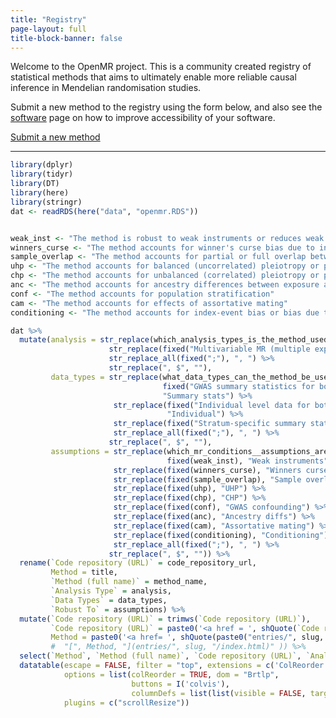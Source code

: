 ```yaml
---
title: "Registry"
page-layout: full
title-block-banner: false
---
```


Welcome to the OpenMR project. This is a community created registry of statistical methods that aims to ultimately enable more reliable causal inference in Mendelian randomisation studies.

Submit a new method to the registry using the form below, and also see the [software](software.qmd) page on how to improve accessibility of your software.

<a class="btn btn-primary" href="https://forms.office.com/r/LKiA33DABX" target="_blank" role="button">Submit a new method</a>

---

```r
library(dplyr)
library(tidyr)
library(DT)
library(here)
library(stringr)
dat <- readRDS(here("data", "openmr.RDS"))


weak_inst <- "The method is robust to weak instruments or reduces weak instrument bias compared to traditional methods such as IVW regression or relaxes the no measurement error (NOME) assumption."
winners_curse <- "The method accounts for winner's curse bias due to in-sample variant selection."
sample_overlap <- "The method accounts for partial or full overlap between exposure and outcome samples."
uhp <- "The method accounts for balanced (uncorrelated) pleiotropy or pleiotropy that meets the Instrument strength independent of direct effect (InSIDE) assumption."
chp <- "The method accounts for unbalanced (correlated) pleiotropy or pleiotropy that violates the InSIDE assumption."
anc <- "The method accounts for ancestry differences between exposure and outcome samples."
conf <- "The method accounts for population stratification"
cam <- "The method accounts for effects of assortative mating"
conditioning <- "The method accounts for index-event bias or bias due to conditioning on a heritable trait."

dat %>%
  mutate(analysis = str_replace(which_analysis_types_is_the_method_used_for, fixed("Univariable MR (one exposure, one outcome)"), "UVMR") %>%
                      str_replace(fixed("Multivariable MR (multiple exposures, one outcome)"), "MVMR") %>% 
                      str_replace_all(fixed(";"), ", ") %>% 
                      str_replace(", $", ""), 
         data_types = str_replace(what_data_types_can_the_method_be_used_with, 
                                  fixed("GWAS summary statistics for both exposure(s) and outcome(s) (or all traits if Network MR)"), 
                                  "Summary stats") %>% 
                       str_replace(fixed("Individual level data for both exposure(s) and outcome(s) (or all traits if Network MR)"), 
                                   "Individual") %>%
                       str_replace(fixed("Stratum-specific summary statistics"), "Stratum spec. summary stats") %>%
                       str_replace_all(fixed(";"), ", ") %>% 
                      str_replace(", $", ""), 
         assumptions = str_replace(which_mr_conditions__assumptions_are_requiredrelaxed_by_the_method, 
                                   fixed(weak_inst), "Weak instruments") %>%
                       str_replace(fixed(winners_curse), "Winners curse") %>% 
                       str_replace(fixed(sample_overlap), "Sample overlap") %>%
                       str_replace(fixed(uhp), "UHP") %>% 
                       str_replace(fixed(chp), "CHP") %>%
                       str_replace(fixed(conf), "GWAS confounding") %>% 
                       str_replace(fixed(anc), "Ancestry diffs") %>%
                       str_replace(fixed(cam), "Assortative mating") %>%
                       str_replace(fixed(conditioning), "Conditioning") %>%
                       str_replace_all(fixed(";"), ", ") %>% 
                      str_replace(", $", "")) %>% 
  rename(`Code repository (URL)` = code_repository_url, 
         Method = title, 
         `Method (full name)` = method_name,
         `Analysis Type` = analysis, 
         `Data Types` = data_types, 
         `Robust To` = assumptions) %>%
  mutate(`Code repository (URL)` = trimws(`Code repository (URL)`),
         `Code repository (URL)` = paste0('<a href = ', shQuote(`Code repository (URL)`), "target='_blank'", '>', `Code repository (URL)`, '</a>'),
         Method = paste0('<a href= ', shQuote(paste0("entries/", slug, "/index.html")), "target='_blank'", '>', Method, '</a>')) %>%
         #  "[", Method, "](entries/", slug, "/index.html)" )) %>%
  select(`Method`, `Method (full name)`, `Code repository (URL)`, `Analysis Type`, `Data Types`, `Robust To`) %>%
  datatable(escape = FALSE, filter = "top", extensions = c('ColReorder', 'Buttons'), 
            options = list(colReorder = TRUE, dom = "Brtlp", 
                           buttons = I('colvis'), 
                           columnDefs = list(list(visible = FALSE, targets = c(2, 3,5)))),
            plugins = c("scrollResize"))
```
